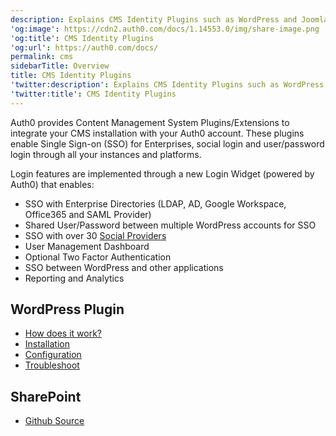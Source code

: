 ```yaml
---
description: Explains CMS Identity Plugins such as WordPress and Joomla
'og:image': https://cdn2.auth0.com/docs/1.14553.0/img/share-image.png
'og:title': CMS Identity Plugins
'og:url': https://auth0.com/docs/
permalink: cms
sidebarTitle: Overview
title: CMS Identity Plugins
'twitter:description': Explains CMS Identity Plugins such as WordPress and Joomla
'twitter:title': CMS Identity Plugins
---
```

Auth0 provides Content Management System Plugins/Extensions to integrate your CMS installation with your Auth0 account. These plugins enable <Tooltip tip="Single Sign-On (SSO): Service that, after a user logs into one applicaton, automatically logs that user in to other applications." cta="View Glossary" href="/docs/glossary?term=Single+Sign-on">Single Sign-on</Tooltip> (SSO) for Enterprises, social login and user/password login through all your instances and platforms.

Login features are implemented through a new Login Widget (powered by Auth0) that enables:

* SSO with Enterprise Directories (LDAP, AD, Google Workspace, Office365 and <Tooltip tip="Security Assertion Markup Language (SAML): Standardized protocol allowing two parties to exchange authentication information without a password." cta="View Glossary" href="/docs/glossary?term=SAML">SAML</Tooltip> Provider)
* Shared User/Password between multiple WordPress accounts for SSO
* SSO with over 30 [Social Providers](/docs/authenticate/identity-providers)
* User Management Dashboard
* Optional Two Factor Authentication
* SSO between WordPress and other applications
* Reporting and Analytics

## WordPress Plugin

* [How does it work?](/docs/customize/integrations/cms/wordpress-plugin/integrate-with-wordpress)
* [Installation](/docs/customize/integrations/cms/wordpress-plugin/install-login-by-auth0)
* [Configuration](/docs/customize/integrations/cms/wordpress-plugin/configure-login-by-auth0)
* [Troubleshoot](/docs/customize/integrations/cms/wordpress-plugin/troubleshoot-login-by-auth0)

## SharePoint

* [Github Source](https://github.com/auth0/auth0-sharepoint)